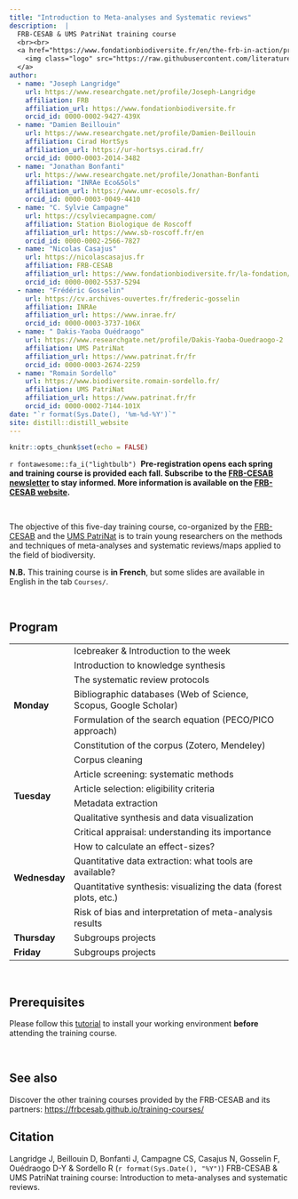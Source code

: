 ```yaml
---
title: "Introduction to Meta-analyses and Systematic reviews"
description:  |
  FRB-CESAB & UMS PatriNat training course
  <br><br>
  <a href="https://www.fondationbiodiversite.fr/en/the-frb-in-action/programs-and-projects/le-cesab/develop-skills/biodiversity-knowledge-synthesis-an-introduction-to-meta-analyses-and-systematic-reviews/">
    <img class="logo" src="https://raw.githubusercontent.com/literaturesynthesis/.github/main/profile/banner-literaturesynthesis_150dpi.png" style="width: 100%;" />
  </a>
author:
  - name: "Joseph Langridge"
    url: https://www.researchgate.net/profile/Joseph-Langridge
    affiliation: FRB
    affiliation_url: https://www.fondationbiodiversite.fr
    orcid_id: 0000-0002-9427-439X
  - name: "Damien Beillouin"
    url: https://www.researchgate.net/profile/Damien-Beillouin
    affiliation: Cirad HortSys
    affiliation_url: https://ur-hortsys.cirad.fr/
    orcid_id: 0000-0003-2014-3482
  - name: "Jonathan Bonfanti"
    url: https://www.researchgate.net/profile/Jonathan-Bonfanti
    affiliation: "INRAe Eco&Sols"
    affiliation_url: https://www.umr-ecosols.fr/
    orcid_id: 0000-0003-0049-4410
  - name: "C. Sylvie Campagne"
    url: https://csylviecampagne.com/
    affiliation: Station Biologique de Roscoff
    affiliation_url: https://www.sb-roscoff.fr/en
    orcid_id: 0000-0002-2566-7827
  - name: "Nicolas Casajus"
    url: https://nicolascasajus.fr
    affiliation: FRB-CESAB
    affiliation_url: https://www.fondationbiodiversite.fr/la-fondation/le-cesab/
    orcid_id: 0000-0002-5537-5294
  - name: "Frédéric Gosselin"
    url: https://cv.archives-ouvertes.fr/frederic-gosselin
    affiliation: INRAe
    affiliation_url: https://www.inrae.fr/
    orcid_id: 0000-0003-3737-106X
  - name: " Dakis-Yaoba Ouédraogo"
    url: https://www.researchgate.net/profile/Dakis-Yaoba-Ouedraogo-2
    affiliation: UMS PatriNat
    affiliation_url: https://www.patrinat.fr/fr
    orcid_id: 0000-0003-2674-2259
  - name: "Romain Sordello"
    url: https://www.biodiversite.romain-sordello.fr/
    affiliation: UMS PatriNat
    affiliation_url: https://www.patrinat.fr/fr
    orcid_id: 0000-0002-7144-101X
date: "`r format(Sys.Date(), '%m-%d-%Y')`"
site: distill::distill_website
---
```


```r
knitr::opts_chunk$set(echo = FALSE)
```


::: {.box-info}
`r fontawesome::fa_i("lightbulb")`&nbsp;
**Pre-registration opens each spring and training course is provided each fall. Subscribe to the [FRB-CESAB newsletter](https://www.fondationbiodiversite.fr/en/newsletter/) to stay informed. More information is available on the  [FRB-CESAB website](https://www.fondationbiodiversite.fr/en/the-frb-in-action/programs-and-projects/le-cesab/develop-skills/biodiversity-knowledge-synthesis-an-introduction-to-meta-analyses-and-systematic-reviews/).**
:::


<br />


The objective of this five-day training course, co-organized by the
[FRB-CESAB](https://www.fondationbiodiversite.fr/en/about-the-foundation/le-cesab/)
and the 
[UMS PatriNat](https://www.patrinat.fr/)
is to train young researchers on the methods and techniques of meta-analyses 
and systematic reviews/maps applied to the field of biodiversity.

**N.B.** This training course is **in French**, but some slides are available in English in the tab `Courses/`.



<br />



## Program



<table>
  
  <tr>
    <td rowspan="7">**Monday**</td>
    <td>Icebreaker & Introduction to the week</td>
  </tr>
  <tr>
    <td>Introduction to knowledge synthesis 
    <!--<span class="btn">
    <a href="courses/1-Introduction.pdf">SLIDES</a>
    </span>-->
    </td>
  </tr>
  <tr>
    <td>The systematic review protocols 
    <!--<span class="btn">
    <a href="courses/2-Stakeholders.pdf">SLIDES</a>
    </span>
    <span class="btn">
    <a href="courses/3-Protocol.pdf">SLIDES</a>
    </span>-->
    </td>
  </tr>
  <tr>
    <td>Bibliographic databases (Web of Science, Scopus, Google Scholar) 
    <!--<span class="btn">
    <a href="courses/4-SystematicMap.pdf">SLIDES</a>
    </span>-->
    </td>
  </tr>
  <tr>
    <td>Formulation of the search equation (PECO/PICO approach) 
    <!--<span class="btn">
    <a href="courses/4-SystematicMap.pdf">SLIDES</a>
    </span>-->
    </td>
  </tr>
  <tr>
    <td>Constitution of the corpus (Zotero, Mendeley) 
    <!--<span class="btn">
    <a href="https://literaturesynthesis.github.io/corpus-management/">SLIDES</a>
    </span>-->
    </td>
  </tr>
  <tr>
    <td>Corpus cleaning 
    <!--<span class="btn">
    <a href="courses/4-SystematicMap.pdf">SLIDES</a>
    </span>-->
    </td>
  </tr>
  
  <tr>
    <td rowspan="4">**Tuesday**</td>
    <td>Article screening: systematic methods 
    <!--<span class="btn">
    <a href="courses/7-Reporting.pdf">SLIDES</a>
    </span>-->
    </td>
  </tr>
  <tr>
    <td>Article selection: eligibility criteria 
    <!--<span class="btn"><a href="courses/8-SearchingPDF.pdf">SLIDES</a>
    </span>-->
    </td>
  </tr>
  <tr>
    <td>Metadata extraction 
    <!--<span class="btn">
    <a href="courses/9-Metacoding.pdf">SLIDES</a>
    </span>-->
    </td>
  </tr>
  <tr>
    <td>Qualitative synthesis and data visualization 
    <!--<span class="btn">
    <a href="courses/10-Dataviz.pdf">SLIDES</a>
    </span>-->
    </td>
  </tr>
  
  <tr>
    <td rowspan="5">**Wednesday**</td>
    <td>Critical appraisal: understanding its importance 
    <!--<span class="btn">
    <a href="courses/11-CriticalAnalysis.pdf">SLIDES</a>
    </span>-->
    </td>
  </tr>
  <tr>
    <td>How to calculate an effect-sizes? 
    <!--<span class="btn">
    <a href="courses/12-EffectSizes.pdf">SLIDES</a>
    </span>-->
    </td>
  </tr>
  <tr>
    <td>Quantitative data extraction: what tools are available? 
    <!--<span class="btn">
    <a href="courses/13-DataExtraction.pdf">SLIDES</a>
    </span>-->
    </td>
  </tr>
  <tr>
    <td>Quantitative synthesis: visualizing the data (forest plots, etc.) 
    <!--<span class="btn">
    <a href="courses/13-DataExtraction.pdf">SLIDES</a>
    </span>-->
    </td>
  </tr>
  <tr>
    <td>Risk of bias and interpretation of meta-analysis results 
    <!--<span class="btn">
    <a href="courses/14-BiasRisk.pdf">SLIDES</a>
    </span>-->
    </td>
  </tr>
  
  <tr>
    <td>**Thursday**</td>
    <td>Subgroups projects</td>
  </tr>
  
  <tr>
    <td>**Friday**</td>
    <td>Subgroups projects</td>
  </tr>
  
</table>




<br/>



## Prerequisites

Please follow this [tutorial](https://frbcesab.github.io/training-courses/installation.html) to install your working environment **before** attending the training course.


<br/>



## See also


Discover the other training courses provided by the FRB-CESAB and its partners: <https://frbcesab.github.io/training-courses/>



## Citation {.appendix}

Langridge J, Beillouin D, Bonfanti J, Campagne CS, Casajus N, Gosselin F, Ouédraogo D-Y & Sordello R (`r format(Sys.Date(), "%Y")`) 
FRB-CESAB & UMS PatriNat training course: Introduction to meta-analyses and systematic reviews. 
